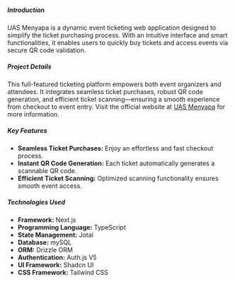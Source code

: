 ##### Introduction

UAS Menyapa is a dynamic event ticketing web application designed to simplify the ticket purchasing process. With an intuitive interface and smart functionalities, it enables users to quickly buy tickets and access events via secure QR code validation.

##### Project Details

This full-featured ticketing platform empowers both event organizers and attendees. It integrates seamless ticket purchases, robust QR code generation, and efficient ticket scanning—ensuring a smooth experience from checkout to event entry. Visit the official website at [UAS Menyapa](https://uasmenyapa.com) for more information.

##### Key Features

- **Seamless Ticket Purchases:** Enjoy an effortless and fast checkout process.
- **Instant QR Code Generation:** Each ticket automatically generates a scannable QR code.
- **Efficient Ticket Scanning:** Optimized scanning functionality ensures smooth event access.

##### Technologies Used

- **Framework:** Next.js
- **Programming Language:** TypeScript
- **State Management:** Jotai
- **Database:** mySQL
- **ORM:** Drizzle ORM
- **Authentication:** Auth.js V5
- **UI Framework:** Shadcn UI
- **CSS Framework:** Tailwind CSS
